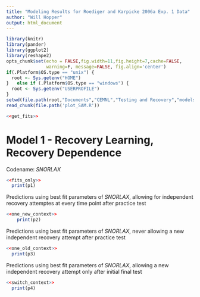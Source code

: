 ```yaml
---
title: "Modeling Results for Roediger and Karpicke 2006a Exp. 1 Data"
author: "Will Hopper"
output: html_document
---
```


```r
library(knitr)
library(pander)
library(ggplot2)
library(reshape2)
opts_chunk$set(echo = FALSE,fig.width=11,fig.height=7,cache=FALSE, 
               warning=F, message=FALSE, fig.align='center')
if(.Platform$OS.type == "unix") {
  root <- Sys.getenv("HOME")
}   else if (.Platform$OS.type == "windows") {
  root <- Sys.getenv("USERPROFILE")
}
setwd(file.path(root,"Documents","CEMNL","Testing and Recovery","models","datasets", "R_and_K_2006a"))
read_chunk(file.path('plot_SAM.R'))
```

```r
<<get_fits>>
```

# Model 1 - Recovery Learning, Recovery Dependence
Codename: *SNORLAX*
```r
<<fits_only>>
  print(p1)
```

Predictions using best fit parameters of *SNORLAX*, allowing for independent recovery attemptes at every time point after practice test
```r
<<one_new_context>>
    print(p2)
```

Predictions using best fit parameters of *SNORLAX*, never allowing a new independent recovery attempt after practice test
```r
<<one_old_context>>
  print(p3)
```

Predictions using best fit parameters of *SNORLAX*, allowing a new independent recovery attempt only after initial final test
```r
<<switch_context>>
  print(p4)
```